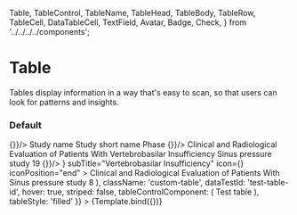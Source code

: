   Table,
  TableControl,
  TableName,
  TableHead,
  TableBody,
  TableRow,
  TableCell,
  DataTableCell,
  TextField,
  Avatar,
  Badge,
  Check,
} from '../../../../components';

<Meta
  title="Onex/Components/Table/Table"
  component={Table}
/>


# Table
Tables display information in a way that's easy to scan, so that users can look for patterns and insights.

### Default
<Canvas>
  <Story id='onex-components-table-table--default' />
</Canvas>


<Canvas>
  <Story
    name="Demo"
    args={{
      bordered: false,
      children: (
        <>
          <TableHead>
            <TableRow>
              <TableCell align="center" width="60px">
                <Check id="header-check" size="sm" onChange={() => {}}/>
              </TableCell>
              <TableCell width="50%">Study name</TableCell>
              <TableCell>Study short name</TableCell>
              <TableCell>Phase</TableCell>
              <TableCell align="center" width="60px">
                <ExclamationDiamondFill />
              </TableCell>
            </TableRow>
          </TableHead>
          <TableBody>
            <TableRow>
              <TableCell align="center">
                <Check id="check-1" size="sm" onChange={() => {}}/>
              </TableCell>
              <TableCell>
                <Avatar
                  src="https://robohash.org/my-own-slug.png?size=300x300&set=set1"
                  size="md"
                />
                Clinical and Radiological Evaluation of Patients With Vertebrobasilar Insufficiency
              </TableCell>
              <TableCell>Sinus pressure study</TableCell>
              <TableCell>
                <Badge size="sm" type="default">
                  19
                </Badge>
              </TableCell>
              <TableCell align="center">
                <ExclamationDiamondFill />
              </TableCell>
            </TableRow>
            <TableRow>
              <TableCell align="center">
                <Check id="check-2" size="sm" onChange={() => {}}/>
              </TableCell>
              <TableCell>
                <DataTableCell
                  img={
                    <Avatar
                      src="https://robohash.org/my-own-slug.png?size=300x300&set=set1"
                      size="md"
                    />
                  }
                  subTitle="Vertebrobasilar Insufficiency"
                  icon={<BinocularsFill />}
                  iconPosition="end"
                >
                  Clinical and Radiological Evaluation of Patients With
                </DataTableCell>
              </TableCell>
              <TableCell>Sinus pressure study</TableCell>
              <TableCell>
                <Badge size="sm" type="default">
                  8
                </Badge>
              </TableCell>
              <TableCell align="center">
                <ExclamationDiamondFill />
              </TableCell>
            </TableRow>
          </TableBody>
        </>
      ),
      className: 'custom-table',
      dataTestId: 'test-table-id',
      hover: true,
      striped: false,
      tableControlComponent:  (
        <TableControl>
          <TableName badgeNumber="100">Test table</TableName>
          <TextField controlId="search" placeholder="search" showDefaultIcon />
        </TableControl>
      ),
      tableStyle: 'filled'
    }}
  >
    {Template.bind({})}
  </Story>
</Canvas>

<ArgsTable story="Demo" />
